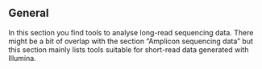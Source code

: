 ## General

In this section you find tools to analyse long-read sequencing data. There might be a bit of overlap with the section "Amplicon sequencing data" but this section mainly lists tools suitable for short-read data generated with Illumina.